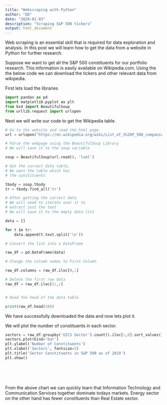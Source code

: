 ```yaml
---
title: "Webscraping with Python"
author: "DD"
date: "2020-01-03"
description: "Scraping S&P 500 tickers"
output: html_document
---
```


Web scraping is an essential skill that is required for data exploration and analysis. In this post we will learn how to get the data from a website in Python for further research.

Suppose we want to get all the S&P 500 constituents for our portfolio research. This information is easily available on Wikipedia.com. Using the the below code we can download the tickers and other relevant data from wikipedia.

First lets load the libraries


```python

import pandas as pd
import matplotlib.pyplot as plt
from bs4 import BeautifulSoup
from urllib.request import urlopen

```

Next we will write our code to get the Wikipedia table.

```python

# Go to the website and read the html page
url = urlopen("https://en.wikipedia.org/wiki/List_of_S%26P_500_companies")

# Parse the webpage using the BeautifulSoup Library
# We will save it to the soup variable

soup = BeautifulSoup(url.read(), 'lxml')

# Get the correct data table, 
# We want the table which has
# the constituents

tbody = soup.tbody
tr = tbody.find_all('tr')

# After getting the correct data
# We will need to iterate over it to
# extract just the text
# We will save it to the empty data list

data = []

for t in tr:
    data.append(t.text.split('\n'))

# Convert the list into a DataFrame

raw_df = pd.DataFrame(data)

# Change the column names to First Column

raw_df.columns = raw_df.iloc[0,:]

# Delete the first row data
raw_df = raw_df.iloc[1:,:]


# Read the head of the data table

print(raw_df.head(10))

```

We have successfully downloaded the data and now lets plot it.

We will plot the number of constituents in each sector.

```python

sectors = raw_df.groupby('GICS Sector').count().iloc[:,0].sort_values()
sectors.plot(kind='bar')
plt.ylabel('Number of Constituents')
plt.xlabel('Sectors', fontsize=2)
plt.title('Sector Constituents in S&P 500 as of 2019')
plt.show()

```
<br>
<br>
<br>

From the above chart we can quickly learn that Information Technology and Communication Services together dominate todays markets. Energy sector on the other hand has fewer constituents than Real Estate sector.


